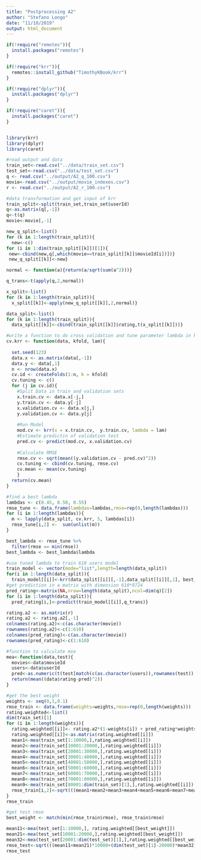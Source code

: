 ```yaml
---
title: "Postprocessing A2"
author: "Stefano Longo"
date: "11/18/2019"
output: html_document
---
```


```r
if(!require("remotes")){
  install.packages("remotes")
}

if(!require("krr")){
  remotes::install_github("TimothyKBook/krr")
}

if(!require("dplyr")){
  install.packages("dplyr")
}

if(!require("caret")){
  install.packages("caret")
}


library(krr)
library(dplyr)
library(caret)
```

```r
#read output and data
train_set<-read.csv("../data/train_set.csv")
test_set<-read.csv("../data/test_set.csv")
q <- read.csv("../output/A2_q_100.csv")
movie<-read.csv("../output/movie_indexes.csv")
r <- read.csv("../output/A2_r_100.csv")
```

```r
#data transformation and get input of krr
train_split<-split(train_set,train_set$userId)
q<-as.matrix(q[,-1])
q<-t(q)
movie<-movie[,-1]

new_q_split<-list()
for (k in 1:length(train_split)){
  new<-c()
for (i in 1:dim(train_split[[k]])[1]){
 new<-cbind(new,q[,which(movie==train_split[[k]]$movieId[i])])}
 new_q_split[[k]]<-new}

normal <- function(a){return(a/sqrt(sum(a^2)))}

q_trans<-t(apply(q,2,normal))

x_split<-list()
for (k in 1:length(train_split)){
  x_split[[k]]<-apply(new_q_split[[k]],2,normal)}

data_split<-list()
for (k in 1:length(train_split)){
  data_split[[k]]<-cbind(train_split[[k]]$rating,t(x_split[[k]]))}
```

```r
#write a function to do cross validation and tune parameter lambda in krr
cv.krr <- function(data, kfold, lam){
  
  set.seed(123)
  data.x <- as.matrix(data[,-1])
  data.y <- data[,1]
  n <- nrow(data.x)
  cv.id <- createFolds(1:n, k = kfold)
  cv.tuning <- c()
  for (j in cv.id){
    #Split Data in train and validation sets
    x.train.cv <- data.x[-j,]
    y.train.cv <- data.y[-j]
    x.validation.cv <- data.x[j,]
    y.validation.cv <- data.y[j]
    
    #Run Model
    mod.cv <- krr(x = x.train.cv,  y.train.cv, lambda = lam)
    #Estimate predictin of validation test
    pred.cv <- predict(mod.cv, x.validation.cv)
    
    #Calculate RMSE
    rmse.cv <- sqrt(mean((y.validation.cv - pred.cv)^2))
    cv.tuning <- cbind(cv.tuning, rmse.cv)
    cv.mean <- mean(cv.tuning)
    }
  return(cv.mean)
}
```

```r
#find a best lambda
lambdas <- c(0.45, 0.50, 0.55)
rmse_tune <- data.frame(lambdas=lambdas,rmse=rep(0,length(lambdas)))
for (i in 1:length(lambdas)){
  m <- lapply(data_split, cv.krr, 5, lambdas[i])
  rmse_tune[i,2] <-  sum(unlist(m))
}

best_lambda <- rmse_tune %>%
  filter(rmse == min(rmse))
best_lambda <- best_lambda$lambda
```


```r
#use tuned lambda to train 610 users model
train_model <- vector(mode="list",length=length(data_split))
for(i in 1:length(data_split)){
  train_model[[i]]<-krr(data_split[[i]][,-1],data_split[[i]][,1], best_lambda)}
#get prediction in a matrix with dimension 610*9724
pred_rating<-matrix(NA,nrow=length(data_split),ncol=dim(q)[2])
for (i in 1:length(data_split)){
  pred_rating[i,]<-predict(train_model[[i]],q_trans)}

```

```r
rating.a2 <- as.matrix(r)
rating.a2 <- rating.a2[,-1]
colnames(rating.a2)<-c(as.character(movie))
rownames(rating.a2)<-c(1:610)
colnames(pred_rating)<-c(as.character(movie))
rownames(pred_rating)<-c(1:610)
```

```r
#function to calculate mse
mea<-function(data,test){
  movies<-data$movieId
  users<-data$userId
  pred<-as.numeric(t(test[match(c(as.character(users)),rownames(test)),match(c(as.character(movies)),colnames(test))]))
  return(mean((data$rating-pred)^2))
}
```

```r
#get the best weight
weights <- seq(0,1,0.1)
rmse_train <- data.frame(weights=weights,rmse=rep(0,length(weights)))
rating.weighted<-list()
dim(train_set)[1]
for (i in 1:length(weights)){
  rating.weighted[[i]]<- rating.a2*(1-weights[i]) + pred_rating*weights[i]
  rating.weighted[[i]]<-as.matrix(rating.weighted[[i]])
  mean1<-mea(train_set[1:10000,],rating.weighted[[i]])
  mean2<-mea(train_set[10001:20000,],rating.weighted[[i]])
  mean3<-mea(train_set[20001:30000,],rating.weighted[[i]])
  mean4<-mea(train_set[30001:40000,],rating.weighted[[i]])
  mean5<-mea(train_set[40001:50000,],rating.weighted[[i]])
  mean6<-mea(train_set[50001:60000,],rating.weighted[[i]])
  mean7<-mea(train_set[60001:70000,],rating.weighted[[i]])
  mean8<-mea(train_set[70001:80000,],rating.weighted[[i]])
  mean9<-mea(train_set[80001:dim(train_set)[1],],rating.weighted[[i]])
  rmse_train[i,2]<-sqrt(((mean1+mean2+mean3+mean4+mean5+mean6+mean7+mean8)*10000+(dim(train_set)[1]-80000)*mean9)/dim(train_set)[1])
}
rmse_train
```

```r
#get test rmse
best_weight <- match(min(rmse_train$rmse), rmse_train$rmse)

mean11<-mea(test_set[1:10000,], rating.weighted[[best_weight]])
mean21<-mea(test_set[10001:20000,],rating.weighted[[best_weight]])
mean32<-mea(test_set[20001:dim(test_set)[1],],rating.weighted[[best_weight]])
rmse_test<-sqrt(((mean11+mean21)*10000+(dim(test_set)[1]-20000)*mean32)/dim(test_set)[1])
rmse_test
```

